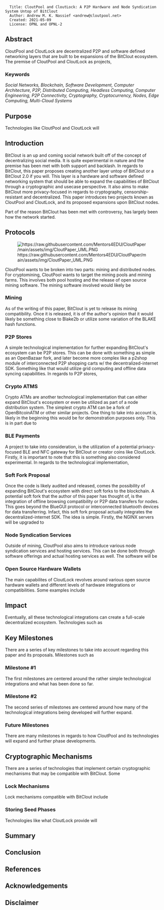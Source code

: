 <pre>
  Title: CloutPool and CloutLock: A P2P Hardware and Node Syndication System Untop of BitClout
  Author: Andrew M. K. Nassief <andrew@cloutpool.net>
  Created: 2021-05-09
  License: OPNL and OPNL-2
</pre>

== Abstract ==
CloutPool and CloutLock are decentralized P2P and software defined networking layers that are built to be expansions of the BitClout ecosystem. The premise of CloutPool and CloutLock as projects, 

===Keywords=== 
''Social Networks, Blockchain, Software Development, Computer Architecture, P2P, Distributed Computing, Headless Computing, Computer Engineering, P2P Connectivity, Cryptography, Cryptocurrency, Nodes, Edge Computing, Multi-Cloud Systems''

== Purpose ==
Technologies like CloutPool and CloutLock will

== Introduction ==
BitClout is an up and coming social network built off of the concept of decentralizing social media. It is quite experimental in nature and the premise has been met with both support and backlash. In regards to BitClout, this paper proposes creating another layer untop of BitClout or a BitClout 2.0 if you will. This layer is a hardware and software defined networking system that should be able to expand the capabilities of BitClout through a cryptographic and usecase perspective. It also aims to make BitClout more privacy-focused in regards to cryptography, censorship-resistant and decentralized. This paper introduces two projects known as CloutPool and CloutLock, and its proposed expansions upon BitClout nodes.

Part of the reason BitClout has been met with controversy, has largely been how the network started. 

== Protocols ==
[[File:https://raw.githubusercontent.com/Mentors4EDU/CloutPaper/main/assets/img/CloutPaper_UML.PNG]]

CloutPool wants to be broken into two parts: mining and distributed nodes. For cryptomining, CloutPool wants to target the mining pools and mining farms. This involves both pool hosting and the release of open source mining software. The mining software involved would likely be

=== Mining ===
As of the writing of this paper, BitClout is yet to release its mining compatibility. Once it is released, it is of the author's opinion that it would likely be something close to Blake2b or utilize some variation of the BLAKE hash functions.

=== P2P Stores ===
A simple technological implementation for further expanding BitClout's ecosystem can be P2P stores. This can be done with something as simple as an OpenBazaar fork, and later become more complex like a p2shop module of interconnected P2P shopping carts w/ the decentralized-internet SDK. Something like that would utilize grid computing and offline data syncing capabilities. In regards to P2P stores, 

=== Crypto ATMS ===
Crypto ATMs are another technological implementation that can either expand BitClout's ecosystem or even be utilized as part of a node distribution system. The simplest crypto ATM can be a fork of OpenBitcoinATM or other similar projects. One thing to take into account is, likely in the beginning this would be for demonstration purposes only. This is in part due to 

=== BLE Payments ===
A project to take into consideration, is the utilization of a potential privacy-focused BLE and NFC gateway for BitClout or creator coins like CloutLock. Firstly, it is important to note that this is something also considered experimental. In regards to the technological implementation, 

=== Soft Fork Proposal ===
Once the code is likely audited and released, comes the possibility of expanding BitClout's ecosystem with direct soft forks to the blockchain. A potential soft fork that the author of this paper has thought of, is the integration of offline browsing compatibility or P2P data transfers for nodes. This goes beyond the BlueGUI protocol or interconnected bluetooth devices for data transferring. Infact, this soft fork proposal actually integrates the decentralized-internet SDK. The idea is simple. Firstly, the NGINX servers will be upgraded to

=== Node Syndication Services ===
Outside of mining, CloutPool also aims to introduce various node syndication services and hosting services. This can be done both through software offerings and actual hosting services as well. The software will be

=== Open Source Hardware Wallets ===
The main capabilites of CloutLock revolves around various open source hardware wallets and different levels of hardware integrations or compatibilities. Some examples include

== Impact ==
Eventually, all these technological integrations can create a full-scale decentralized ecosystem. Technologies such as 

== Key Milestones ==
There are a series of key milestones to take into account regarding this paper and its proposals. Milestones such as 

=== Milestone #1 ===
The first milestones are centered around the rather simple technological integrations and what has been done so far.

=== Milestone #2 ===
The second series of milestones are centered around how many of the technological integrations being developed will further expand.

=== Future Milestones ===
There are many milestones in regards to how CloutPool and its technologies will expand and further phase developments.

== Cryptographic Mechanisms ==
There are a series of technologies that implement certain cryptographic mechanisms that may be compatible with BitClout. Some 

=== Lock Mechanisms ===
Lock mechanisms compatible with BitClout include

=== Storing Seed Phases ===
Technologies like what CloutLock provide will

== Summary ==

== Conclusion ==

== References ==

== Acknowledgements ==

== Disclaimer ==
